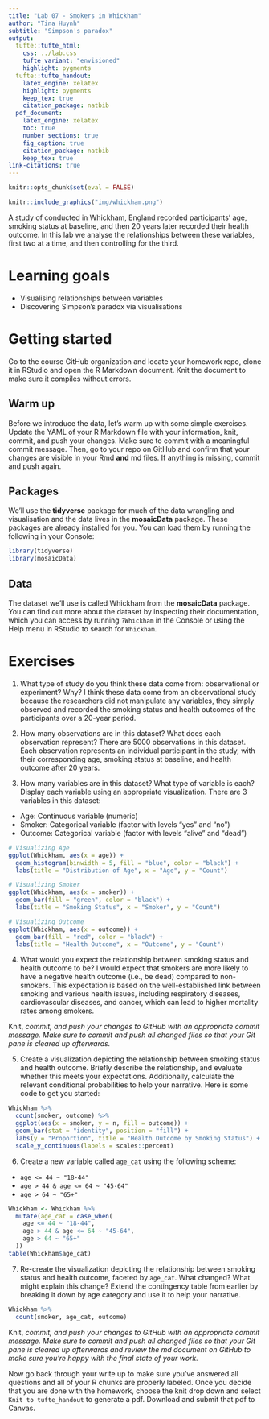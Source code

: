 ```yaml
---
title: "Lab 07 - Smokers in Whickham"
author: "Tina Huynh"
subtitle: "Simpson's paradox"
output: 
  tufte::tufte_html:
    css: ../lab.css
    tufte_variant: "envisioned"
    highlight: pygments
  tufte::tufte_handout:
    latex_engine: xelatex
    highlight: pygments
    keep_tex: true
    citation_package: natbib
  pdf_document:
    latex_engine: xelatex
    toc: true
    number_sections: true
    fig_caption: true
    citation_package: natbib
    keep_tex: true
link-citations: true
---
```


```r
knitr::opts_chunk$set(eval = FALSE)
```

```r
knitr::include_graphics("img/whickham.png")
```

A study of conducted in Whickham, England recorded participants' age, smoking status at baseline, and then 20 years later recorded their health outcome.
In this lab we analyse the relationships between these variables, first two at a time, and then controlling for the third.

# Learning goals

-   Visualising relationships between variables
-   Discovering Simpson's paradox via visualisations

# Getting started

Go to the course GitHub organization and locate your homework repo, clone it in RStudio and open the R Markdown document.
Knit the document to make sure it compiles without errors.

## Warm up

Before we introduce the data, let's warm up with some simple exercises.
Update the YAML of your R Markdown file with your information, knit, commit, and push your changes.
Make sure to commit with a meaningful commit message.
Then, go to your repo on GitHub and confirm that your changes are visible in your Rmd **and** md files.
If anything is missing, commit and push again.

## Packages

We'll use the **tidyverse** package for much of the data wrangling and visualisation and the data lives in the **mosaicData** package.
These packages are already installed for you.
You can load them by running the following in your Console:

```r
library(tidyverse) 
library(mosaicData) 
```

## Data

The dataset we'll use is called Whickham from the **mosaicData** package.
You can find out more about the dataset by inspecting their documentation, which you can access by running `?Whickham` in the Console or using the Help menu in RStudio to search for `Whickham`.

# Exercises

1.  What type of study do you think these data come from: observational or experiment?
    Why?
I think these data come from an observational study because the researchers did not manipulate any variables, they simply observed and recorded the smoking status and health outcomes of the participants over a 20-year period.

2.  How many observations are in this dataset?
    What does each observation represent?
There are 5000 observations in this dataset. Each observation represents an individual participant in the study, with their corresponding age, smoking status at baseline, and health outcome after 20 years. 

3.  How many variables are in this dataset?
    What type of variable is each?
    Display each variable using an appropriate visualization.
There are 3 variables in this dataset:
- Age: Continuous variable (numeric)
- Smoker: Categorical variable (factor with levels "yes" and "no")
- Outcome: Categorical variable (factor with levels "alive" and "dead")
```r
# Visualizing Age
ggplot(Whickham, aes(x = age)) +
  geom_histogram(binwidth = 5, fill = "blue", color = "black") +
  labs(title = "Distribution of Age", x = "Age", y = "Count")
```
```r
# Visualizing Smoker
ggplot(Whickham, aes(x = smoker)) +
  geom_bar(fill = "green", color = "black") +
  labs(title = "Smoking Status", x = "Smoker", y = "Count")
```
```r
# Visualizing Outcome
ggplot(Whickham, aes(x = outcome)) +
  geom_bar(fill = "red", color = "black") +
  labs(title = "Health Outcome", x = "Outcome", y = "Count")
```

4.  What would you expect the relationship between smoking status and health outcome to be?
I would expect that smokers are more likely to have a negative health outcome (i.e., be dead) compared to non-smokers. This expectation is based on the well-established link between smoking and various health issues, including respiratory diseases, cardiovascular diseases, and cancer, which can lead to higher mortality rates among smokers.

Knit, *commit, and push your changes to GitHub with an appropriate commit message. Make sure to commit and push all changed files so that your Git pane is cleared up afterwards.*

5.  Create a visualization depicting the relationship between smoking status and health outcome. Briefly describe the relationship, and evaluate whether this meets your expectations. Additionally, calculate the relevant conditional probabilities to help your narrative. Here is some code to get you started:

```r
Whickham %>%
  count(smoker, outcome) %>%
  ggplot(aes(x = smoker, y = n, fill = outcome)) +
  geom_bar(stat = "identity", position = "fill") +
  labs(y = "Proportion", title = "Health Outcome by Smoking Status") +
  scale_y_continuous(labels = scales::percent)
```

6.  Create a new variable called `age_cat` using the following scheme:

-   `age <= 44 ~ "18-44"`
-   `age > 44 & age <= 64 ~ "45-64"`
-   `age > 64 ~ "65+"`

```r
Whickham <- Whickham %>%
  mutate(age_cat = case_when(
    age <= 44 ~ "18-44",
    age > 44 & age <= 64 ~ "45-64",
    age > 64 ~ "65+"
  ))
table(Whickham$age_cat)
```

7.  Re-create the visualization depicting the relationship between smoking status and health outcome, faceted by `age_cat`. What changed? What might explain this change? Extend the contingency table from earlier by breaking it down by age category and use it to help your narrative.

```r
Whickham %>%
  count(smoker, age_cat, outcome)
```

Knit, *commit, and push your changes to GitHub with an appropriate commit message. Make sure to commit and push all changed files so that your Git pane is cleared up afterwards and review the md document on GitHub to make sure you're happy with the final state of your work.*

Now go back through your write up to make sure you've answered all questions and all of your R chunks are properly labeled. Once you decide that you are done with the homework, choose the knit drop down and select `Knit to tufte_handout` to generate a pdf. Download and submit that pdf to Canvas. 
